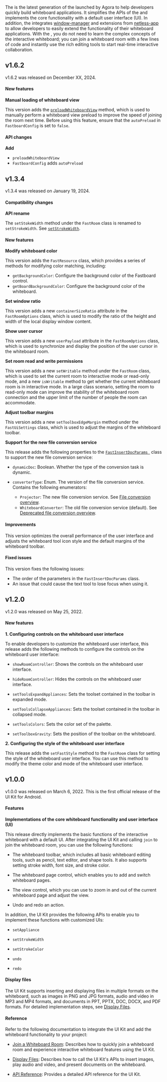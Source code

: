 <PlatformWrapper platform="android">


The <Vg k="FAST_SDK" /> is the latest generation of the <Vg k="WHITE_SDK" /> launched by Agora to help developers quickly build whiteboard applications. It simplifies the APIs of the <Vg k="WHITE_SDK" /> and implements the core functionality with a default user interface (UI). In addition, the <Vg k="FAST_SDK" /> integrates [window-manager](https://github.com/netless-io/window-manager) and extensions from [netless-app](https://github.com/netless-io/netless-app) to allow developers to easily extend the functionality of their whiteboard applications. With the <Vg k="FAST_SDK" />, you do not need to learn the complex concepts of the interactive whiteboard; you can join a whiteboard room with a few lines of code and instantly use the rich editing tools to start real-time interactive collaboration.

## v1.6.2

v1.6.2 was released on December XX, 2024.

#### New features

**Manual loading of whiteboard view**

This version adds the [`preloadWhiteboardView`](../reference/uikit-sdk#setconfig) method, which is used to manually perform a whiteboard view preload to improve the speed of joining the room next time. Before using this feature, ensure that the `autoPreload` in `FastboardConfig` is set to `false`.

#### API changes

**Add**

- `preloadWhiteboardView`
- `FastboardConfig` adds `autoPreload`

## v1.3.4

v1.3.4 was released on January 19, 2024.

#### Compatibility changes

**API rename**

The `setStokeWidth` method under the `FastRoom` class is renamed to `setStrokeWidth`. See [`setStrokeWidth`](https://docs.agora.io/en/interactive-whiteboard/reference/uikit-sdk#setstrokewidth).

#### New features

**Modify whiteboard color**

This version adds the `FastResource` class, which provides a series of methods for modifying color matching, including:

- `getBackgroundColor`: Configure the background color of the Fastboard control.
- `getBoardBackgroundColor`: Configure the background color of the whiteboard.

**Set window ratio**

This version adds a new `containerSizeRatio` attribute in the `FastRoomOptions` class, which is used to modify the ratio of the height and width of the local display window content.

**Show user cursor**

This version adds a new `userPayload` attribute in the `FastRoomOptions` class, which is used to synchronize and display the position of the user cursor in the whiteboard room.

**Set room read and write permissions**

This version adds a new `setWritable` method under the `FastRoom` class, which is used to set the current room to interactive mode or read-only mode, and a new `isWritable` method to get whether the current whiteboard room is in interactive mode. In a large class scenario, setting the room to read-only mode can improve the stability of the whiteboard room connection and the upper limit of the number of people the room can accommodate.

**Adjust toolbar margins**

This version adds a new `setToolboxEdgeMargin` method under the `FastUiSettings` class, which is used to adjust the margins of the whiteboard toolbar.

**Support for the new file conversion service**

This release adds the following properties to the [`FastInsertDocParams `](https://docs.agora.io/en/interactive-whiteboard/reference/uikit-sdk#fastinsertdocparams) class to support the new file conversion service:

- `dynamicDoc`: Boolean. Whether the type of the conversion task is dynamic.

- `converterType`: Enum. The version of the file conversion service. Contains the following enumerators:
  - `Projector`: The new file conversion service. See [File conversion overview](https://docs.agora.io/en/interactive-whiteboard/develop/file-conversion-overview).
  - `WhiteboardConverter`: The old file conversion service (default). See [Deprecated file conversion overview](https://docs.agora.io/en/interactive-whiteboard/reference/file-conversion-overview-deprecated).

#### Improvements

This version optimizes the overall performance of the user interface and adjusts the whiteboard tool icon style and the default margins of the whiteboard toolbar.

#### Fixed issues

This version fixes the following issues:

- The order of the parameters in the `FastInsertDocParams` class.
- An issue that could cause the text tool to lose focus when using it.

## v1.2.0

v1.2.0 was released on May 25, 2022.

#### New features
**1. Configuring controls on the whiteboard user interface**

To enable developers to customize the whiteboard user interface, this release adds the following methods to configure the controls on the whiteboard user interface:

- `showRoomController`: Shows the controls on the whiteboard user interface.

- `hideRoomController`: Hides the controls on the whiteboard user interface.

- `setToolsExpandAppliances`: Sets the toolset contained in the toolbar in expanded mode.

- `setToolsCollapseAppliances`: Sets the toolset contained in the toolbar in collapsed mode.

- `setToolsColors`: Sets the color set of the palette.

- `setToolboxGravity`: Sets the position of the toolbar on the whiteboard.

**2. Configuring the style of the whiteboard user interface**

This release adds the `setFastStyle` method to the `FastRoom` class for setting the style of the whiteboard user interface. You can use this method to modify the theme color and mode of the whiteboard user interface.

## v1.0.0
v1.0.0 was released on March 6, 2022. This is the first official release of the UI Kit for Android.

#### Features

**Implementations of the core whiteboard functionality and user interface (UI)**

This release directly implements the basic functions of the interactive whiteboard with a default UI. After integrating the UI Kit and calling `join` to join the whiteboard room, you can use the following functions:

- The whiteboard toolbar, which includes all basic whiteboard editing tools, such as pencil, text editor, and shape tools. It also supports setting stroke width, font size, and stroke color.

- The whiteboard page control, which enables you to add and switch whiteboard pages.

- The view control, which you can use to zoom in and out of the current whiteboard page and adjust the view.

- Undo and redo an action.

In addition, the UI Kit provides the following APIs to enable you to implement these functions with customized UIs:

- `setAppliance`

- `setStrokeWidth`

- `setStrokeColor`

- `undo`

- `redo`

#### Display files

The UI Kit supports inserting and displaying files in multiple formats on the whiteboard, such as images in PNG and JPG formats, audio and video in MP3 and MP4 formats, and documents in PPT, PPTX, DOC, DOCX, and PDF formats. For detailed implementation steps, see [Display Files](/interactive-whiteboard/develop/scenes/display-files-fast).

#### Reference

Refer to the following documentation to integrate the UI Kit and add the whiteboard functionality to your project:

- [Join a Whiteboard Room](/interactive-whiteboard/get-started/get-started-sdk): Describes how to quickly join a whiteboard room and experience interactive whiteboard features using the UI Kit.

- [Display Files](/interactive-whiteboard/develop/scenes/display-files-fast): Describes how to call the UI Kit's APIs to insert images, play audio and video, and present documents on the whiteboard.

- [API Reference](/interactive-whiteboard/reference/uikit-sdk): Provides a detailed API reference for the UI Kit.

</PlatformWrapper>